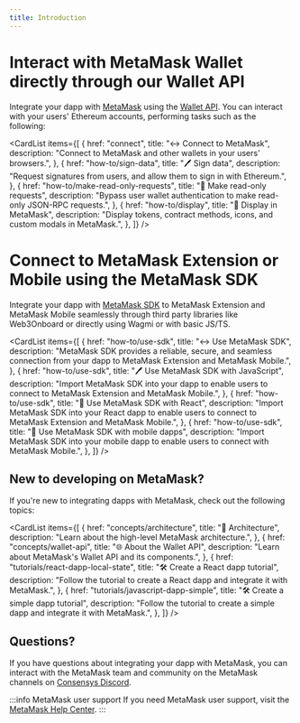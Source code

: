 ```yaml
---
title: Introduction
---
```



# Interact with MetaMask Wallet directly through our Wallet API

Integrate your dapp with [MetaMask](https://metamask.io/) using the [Wallet API](reference/json-rpc-api).
You can interact with your users' Ethereum accounts, performing tasks such as the following:

<CardList
  items={[
    {
      href: "connect",
      title: "↔️ Connect to MetaMask",
      description:
        "Connect to MetaMask and other wallets in your users' browsers.",
    },
    {
      href: "how-to/sign-data",
      title: "🖊️ Sign data",
      description:
        "Request signatures from users, and allow them to sign in with Ethereum.",
    },
    {
      href: "how-to/make-read-only-requests",
      title: "📄 Make read-only requests",
      description:
        "Bypass user wallet authentication to make read-only JSON-RPC requests.",
    },
    {
      href: "how-to/display",
      title: "📱 Display in MetaMask",
      description:
        "Display tokens, contract methods, icons, and custom modals in MetaMask.",
    },
  ]}
/>

# Connect to MetaMask Extension or Mobile using the MetaMask SDK

Integrate your dapp with [MetaMask SDK](https://metamask.io/) to MetaMask Extension and MetaMask Mobile seamlessly through third party libraries like Web3Onboard or directly using Wagmi or with basic JS/TS.

<CardList
  items={[
    {
      href: "how-to/use-sdk",
      title: "↔️ Use MetaMask SDK",
      description:
        "MetaMask SDK provides a reliable, secure, and seamless connection from your dapp to MetaMask Extension and MetaMask Mobile.",
    },
    {
      href: "how-to/use-sdk",
      title: "🖊️ Use MetaMask SDK with JavaScript",
      description:
        "Import MetaMask SDK into your dapp to enable users to connect to MetaMask Extension and MetaMask Mobile.",
    },
    {
      href: "how-to/use-sdk",
      title: "📄 Use MetaMask SDK with React",
      description:
        "Import MetaMask SDK into your React dapp to enable users to connect to MetaMask Extension and MetaMask Mobile.",
    },
    {
      href: "how-to/use-sdk",
      title: "📱 Use MetaMask SDK with mobile dapps",
      description:
        "Import MetaMask SDK into your mobile dapp to enable users to connect with MetaMask Mobile.",
    },
  ]}
/>

## New to developing on MetaMask?

If you're new to integrating dapps with MetaMask, check out the following topics:

<CardList
  items={[
    {
      href: "concepts/architecture",
      title: "📐 Architecture",
      description: "Learn about the high-level MetaMask architecture.",
    },
    {
      href: "concepts/wallet-api",
      title: "🌐 About the Wallet API",
      description: "Learn about MetaMask's Wallet API and its components.",
    },
    {
      href: "tutorials/react-dapp-local-state",
      title: "🛠️ Create a React dapp tutorial",
      description:
        "Follow the tutorial to create a React dapp and integrate it with MetaMask.",
    },
    {
      href: "tutorials/javascript-dapp-simple",
      title: "🛠️ Create a simple dapp tutorial",
      description:
        "Follow the tutorial to create a simple dapp and integrate it with MetaMask.",
    },
  ]}
/>

## Questions?

If you have questions about integrating your dapp with MetaMask, you can interact with the MetaMask
team and community on the MetaMask channels on [Consensys Discord](https://discord.gg/consensys).

:::info MetaMask user support
If you need MetaMask user support, visit the [MetaMask Help Center](https://support.metamask.io/).
:::
